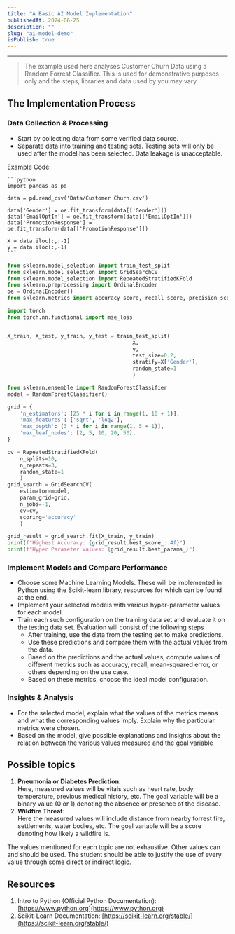 ```yaml
---
title: "A Basic AI Model Implementation"
publishedAt: 2024-06-25
description: ""
slug: "ai-model-demo"
isPublish: true
---
```


---

> The example used here analyses Customer Churn Data using a Random Forrest Classifier. This is used for demonstrative purposes only and the steps, libraries and data used by you may vary.

## The Implementation Process

### Data Collection & Processing

- Start by collecting data from some verified data source.
- ⁠⁠Separate data into training and testing sets. Testing sets will only be used after the model has been selected. Data leakage is unacceptable.

<div class="group flex w-full cursor-pointer flex-col gap-2 rounded-xl border border-neutral-500 p-4 transition-all duration-200 hover:-translate-y-2 hover:border-neutral-200 hover:bg-slate-600 hover:bg-opacity-40 hover:text-neutral-100">

Example Code:  

    ```python
    import pandas as pd

    data = pd.read_csv('Data/Customer Churn.csv')

    data['Gender'] = oe.fit_transform(data[['Gender']])
    data['EmailOptIn'] = oe.fit_transform(data[['EmailOptIn']])
    data['PromotionResponse'] = oe.fit_transform(data[['PromotionResponse']])

    X = data.iloc[:,:-1]
    y = data.iloc[:,-1]
    ```
</div>

```python
from sklearn.model_selection import train_test_split
from sklearn.model_selection import GridSearchCV
from sklearn.model_selection import RepeatedStratifiedKFold
from sklearn.preprocessing import OrdinalEncoder 
oe = OrdinalEncoder()
from sklearn.metrics import accuracy_score, recall_score, precision_score, f1_score

import torch
from torch.nn.functional import mse_loss
```

```python

X_train, X_test, y_train, y_test = train_test_split(
                                        X,
                                        y,
                                        test_size=0.2,
                                        stratify=X['Gender'],
                                        random_state=1
                                        )
```

```python
from sklearn.ensemble import RandomForestClassifier
model = RandomForestClassifier()

grid = { 
    'n_estimators': [25 * i for i in range(1, 10 + 1)], 
    'max_features': ['sqrt', 'log2'], 
    'max_depth': [3 * i for i in range(1, 5 + 1)], 
    'max_leaf_nodes': [2, 5, 10, 20, 50], 
}

cv = RepeatedStratifiedKFold(
    n_splits=10,
    n_repeats=3,
    random_state=1
    )
grid_search = GridSearchCV(
    estimator=model,
    param_grid=grid,
    n_jobs=-1,
    cv=cv,
    scoring='accuracy'
    )

grid_result = grid_search.fit(X_train, y_train)
print(f"Highest Accuracy: {grid_result.best_score_:.4f}")
print(f"Hyper Parameter Values: {grid_result.best_params_}")
```

### ⁠Implement Models and Compare Performance

- ⁠Choose some Machine Learning Models. These will be implemented in Python using the Scikit-learn library, resources for which can be found at the end.
- ⁠Implement your selected models with various hyper-parameter values for each model.
- ⁠Train each such configuration on the training data set and evaluate it on the testing data set. Evaluation will consist of the following steps
    - After training, use the data from the testing set to make predictions.
    - Use these predictions and compare them with the actual values from the data.
    - Based on the predictions and the actual values, compute values of different metrics such as accuracy, recall, mean-squared error, or others depending on the use case.
    - Based on these metrics, choose the ideal model configuration.

### Insights & Analysis

- ⁠For the selected model, explain what the values of the metrics means and what the corresponding values imply. Explain why the particular metrics were chosen.
- ⁠Based on the model, give possible explanations and insights about the relation between the various values measured and the goal variable


## Possible topics
1. **⁠Pneumonia or Diabetes Prediction**:  
	Here, measured values will be vitals such as heart rate, body temperature, previous medical history, etc. The goal variable will be a binary value (0 or 1) denoting the absence or presence of the disease.
2. **⁠Wildfire Threat**:  
	Here the measured values will include distance from nearby forrest fire, settlements, water bodies, etc. The goal variable will be a score denoting how likely a wildfire is.

The values mentioned for each topic are not exhaustive. Other values can and should be used. The student should be able to justify the use of every value through some direct or indirect logic.

## Resources

1. ⁠Intro to Python (Official Python Documentation): [https://www.python.org](https://www.python.org)
2. ⁠Scikit-Learn Documentation: [https://scikit-learn.org/stable/](https://scikit-learn.org/stable/)
